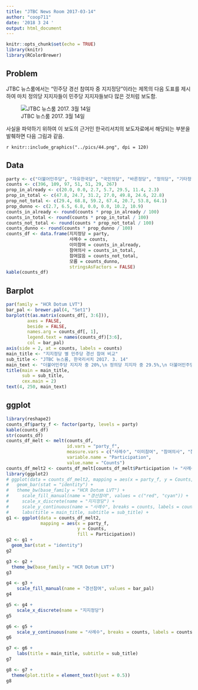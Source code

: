 ```yaml
---
title: "JTBC News Room 2017-03-14"
author: "coop711"
date: '2018 3 24 '
output: html_document
---
```


```r
knitr::opts_chunk$set(echo = TRUE)
library(knitr)
library(RColorBrewer)
```

## Problem

JTBC 뉴스룸에서는 "민주당 경선 참여자 중 지지정당"이라는 제목의 다음 도표를 제시하여 마치 정의당 지지자들이 민주당 지지자들보다 많은 것처럼 보도함. 

![JTBC 뉴스룸  2017. 3월 14일](../pics/poll_20170314_JTBC.jpg)

<P style = "page-break-before:always">

사실을 파악하기 위하여 이 보도의 근거인 한국리서치의 보도자료에서 해당되는 부분을 발췌하면 다음 그림과 같음.

`r knitr::include_graphics("../pics/44.png", dpi = 120)`

<!--
![한국리서치  2017. 3월 14일](../pics/44.png)
-->

<P style = "page-break-before:always">

## Data

```r
party <- c("더불어민주당", "자유한국당", "국민의당", "바른정당", "정의당", "기타정당", "없음/모름/무응답")
counts <- c(396, 109, 97, 51, 51, 29, 267)
prop_in_already <- c(20.0, 0.0, 2.7, 5.7, 29.5, 11.4, 2.3)
prop_in_total <- c(47.8, 24.7, 31.2, 27.0, 49.8, 24.6, 22.8)
prop_not_total <- c(29.4, 68.8, 59.2, 67.4, 20.7, 53.8, 64.1)
prop_dunno <- c(2.7, 6.5, 6.8, 0.0, 0.0, 10.2, 10.9)
counts_in_already <- round(counts * prop_in_already / 100)
counts_in_total <- round(counts * prop_in_total / 100)
counts_not_total <- round(counts * prop_not_total / 100)
counts_dunno <- round(counts * prop_dunno / 100)
counts_df <- data.frame(지지정당 = party, 
                        사례수 = counts, 
                        이미참여 = counts_in_already,
                        참여의사 = counts_in_total,
                        참여않음 = counts_not_total,
                        모름 = counts_dunno,
                        stringsAsFactors = FALSE)
kable(counts_df)
```

<P style = "page-break-before:always">

## Barplot

```r
par(family = "HCR Dotum LVT")
bar_pal <- brewer.pal(4, "Set1")
barplot(t(as.matrix(counts_df[, 3:6])), 
        axes = FALSE, 
        beside = FALSE, 
        names.arg = counts_df[, 1], 
        legend.text = names(counts_df)[3:6], 
        col = bar_pal)
axis(side = 2, at = counts, labels = counts)
main_title <- "지지정당 별 민주당 경선 참여 비교"
sub_title <- "JTBC 뉴스룸, 한국리서치 2017. 3. 14"
main_text <- "더불어민주당 지지자 중 20%,\n 정의당 지지자 중 29.5%,\n 더불어민주당 경선 이미 참여"
title(main = main_title, 
      sub = sub_title, 
      cex.main = 2)
text(4, 250, main_text)
```

<P style = "page-break-before:always">

## ggplot

```r
library(reshape2)
counts_df$party_f <- factor(party, levels = party)
kable(counts_df)
str(counts_df)
counts_df_melt <- melt(counts_df, 
                       id.vars = "party_f", 
                       measure.vars = c("사례수", "이미참여", "참여의사", "참여않음", "모름"), 
                       variable.name = "Participation", 
                       value.name = "Counts")
counts_df_melt2 <- counts_df_melt[counts_df_melt$Participation != "사례수", ]
library(ggplot2)
# ggplot(data = counts_df_melt2, mapping = aes(x = party_f, y = Counts, fill = Participation)) +
#   geom_bar(stat = "identity") + 
#   theme_bw(base_family = "HCR Dotum LVT") +
#     scale_fill_manual(name = "경선참여", values = c("red", "cyan")) +
#     scale_x_discrete(name = "지지정당") +
#     scale_y_continuous(name = "사례수", breaks = counts, labels = counts) +
#     labs(title = main_title, subtitle = sub_title) +
g1 <- ggplot(data = counts_df_melt2, 
             mapping = aes(x = party_f, 
                           y = Counts, 
                           fill = Participation)) 
g2 <- g1 + 
  geom_bar(stat = "identity") 
g2
```

<P style = "page-break-before:always">

```r
g3 <- g2 +
  theme_bw(base_family = "HCR Dotum LVT")
g3
```

<P style = "page-break-before:always">

```r
g4 <- g3 + 
    scale_fill_manual(name = "경선참여", values = bar_pal)
g4
```

<P style = "page-break-before:always">

```r
g5 <- g4 + 
    scale_x_discrete(name = "지지정당")
g5
```

<P style = "page-break-before:always">

```r
g6 <- g5 +
    scale_y_continuous(name = "사례수", breaks = counts, labels = counts)
g6
```

<P style = "page-break-before:always">

```r
g7 <- g6 +
    labs(title = main_title, subtitle = sub_title)
g7
```

<P style = "page-break-before:always">

```r
g8 <- g7 +
  theme(plot.title = element_text(hjust = 0.5))
g8
```